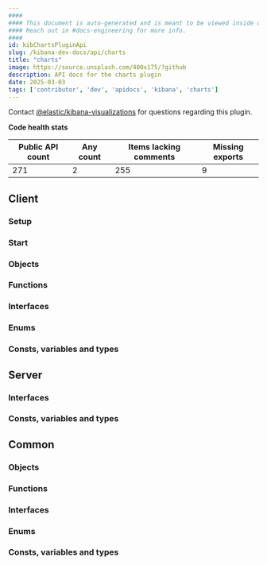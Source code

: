 ```yaml
---
####
#### This document is auto-generated and is meant to be viewed inside our experimental, new docs system.
#### Reach out in #docs-engineering for more info.
####
id: kibChartsPluginApi
slug: /kibana-dev-docs/api/charts
title: "charts"
image: https://source.unsplash.com/400x175/?github
description: API docs for the charts plugin
date: 2025-03-03
tags: ['contributor', 'dev', 'apidocs', 'kibana', 'charts']
---
```




Contact [@elastic/kibana-visualizations](https://github.com/orgs/elastic/teams/kibana-visualizations) for questions regarding this plugin.

**Code health stats**

| Public API count  | Any count | Items lacking comments | Missing exports |
|-------------------|-----------|------------------------|-----------------|
| 271 | 2 | 255 | 9 |

## Client

### Setup
<DocDefinitionList data={[chartsObj.client.setup]}/>

### Start
<DocDefinitionList data={[chartsObj.client.start]}/>

### Objects
<DocDefinitionList data={chartsObj.client.objects}/>

### Functions
<DocDefinitionList data={chartsObj.client.functions}/>

### Interfaces
<DocDefinitionList data={chartsObj.client.interfaces}/>

### Enums
<DocDefinitionList data={chartsObj.client.enums}/>

### Consts, variables and types
<DocDefinitionList data={chartsObj.client.misc}/>

## Server

### Interfaces
<DocDefinitionList data={chartsObj.server.interfaces}/>

### Consts, variables and types
<DocDefinitionList data={chartsObj.server.misc}/>

## Common

### Objects
<DocDefinitionList data={chartsObj.common.objects}/>

### Functions
<DocDefinitionList data={chartsObj.common.functions}/>

### Interfaces
<DocDefinitionList data={chartsObj.common.interfaces}/>

### Enums
<DocDefinitionList data={chartsObj.common.enums}/>

### Consts, variables and types
<DocDefinitionList data={chartsObj.common.misc}/>

